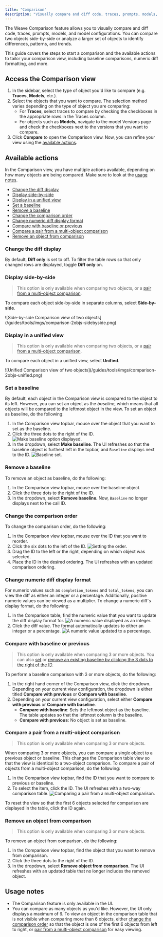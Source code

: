 ```yaml
---
title: "Comparison"
description: "Visually compare and diff code, traces, prompts, models, and configurations"
---
```


The Weave Comparison feature allows you to visually compare and diff code, traces, prompts, models, and model configurations.  You can compare two objects side-by-side or analyze a larger set of objects to identify differences, patterns, and trends.

This guide covers the steps to start a comparison and the available actions to tailor your comparison view, including baseline comparisons, numeric diff formatting, and more. 

## Access the Comparison view

1. In the sidebar, select the type of object you'd like to compare (e.g. **Traces**, **Models**, etc.).
2. Select the objects that you want to compare. The selection method varies depending on the type of object you are comparing:
   - For **Traces**, select traces to compare by checking the checkboxes in the appropriate rows in the Traces column.
   - For objects such as **Models**, navigate to the model Versions page and check the checkboxes next to the  versions that you want to compare.
3. Click **Compare** to open the Comparison view. Now, you can refine your view using the [available actions](#available-actions).

## Available actions

In the Comparison view, you have multiple actions available, depending on how many objects are being compared. Make sure to look at the [usage notes](#usage-notes).

- [Change the diff display](#change-the-diff-display)
- [Display side-by-side](#display-side-by-side)
- [Display in a unified view](#display-in-a-unified-view)
- [Set a baseline](#set-a-baseline)
- [Remove a baseline](#remove-a-baseline)
- [Change the comparison order](#change-the-comparison-order)
- [Change numeric diff display format](#change-numeric-diff-display-format)
- [Compare with baseline or previous](#compare-with-baseline-or-previous)
- [Compare a pair from a multi-object comparison](#compare-a-pair-from-a-multi-object-comparison)
- [Remove an object from comparison](#remove-an-object-from-comparison)

### Change the diff display

By default, **Diff only** is set to off. To filter the table rows so that only changed rows are displayed, toggle **Diff only** on. 

### Display side-by-side 

> This option is only available when comparing two objects, or a [pair from a multi-object comparison](#compare-a-pair-from-a-multi-object-comparison).

To compare each object side-by-side in separate columns, select **Side-by-side**. 

<Frame>
![Side-by-side Comparison view of two objects](/guides/tools/imgs/comparison-2objs-sidebyside.png)
</Frame>

### Display in a unified view

> This option is only available when comparing two objects, or a [pair from a multi-object comparison](#compare-a-pair-from-a-multi-object-comparison).

To compare each object in a unified view, select **Unified**. 

<Frame>
![Unified Comparison view of two objects](/guides/tools/imgs/comparison-2objs-unified.png)
</Frame>

### Set a baseline

By default, each object in the Comparison view is compared to the object to its left. However, you can set an object as the _baseline_, which means that all objects will be compared to the leftmost object in the view.
To set an object as baseline, do the following:

1. In the Comparison view topbar, mouse over the object that you want to set as the baseline.
2. Click the three dots to the right of the ID.
   ![Make baseline option displayed.](/guides/tools/imgs/comparison-2objs-baseline.png)
3. In the dropdown, select **Make baseline**. The UI refreshes so that the baseline object is furthest left in the topbar, and `Baseline` displays next to the ID.
    ![Baseline set.](/guides/tools/imgs/comparison-2objs-baseline-set.png)

### Remove a baseline

To remove an object as baseline, do the following:

1. In the Comparison view topbar, mouse over the baseline object.
2. Click the three dots to the right of the ID.
3. In the dropdown, select **Remove baseline**. Now, `Baseline` no longer displays next to the call ID.

### Change the comparison order

To change the comparison order, do the following:

1. In the Comparison view topbar, mouse over the ID that you want to reorder. 
2. Click the six dots to the left of the ID.
   ![Setting the order.](/guides/tools/imgs/comparison-2objs-reorder.png)
3. Drag the ID to the left or the right, depending on which object was selected. 
4. Place the ID in the desired ordering. The UI refreshes with an updated comparison ordering.

### Change numeric diff display format 

For numeric values such as `completion_tokens` and `total_tokens`, you can view the diff as either an integer or a percentage. Additionally, positive numeric values can be viewed as a multiplier. To change a numeric diff's display format, do the following:

1. In the Comparison table, find the numeric value that you want to update the diff display format for.
    ![A numeric value displayed as an integer.](/guides/tools/imgs/comparison-2objs-numericdiffformat.png)
2. Click the diff value. The format automatically updates to either an integer or a percentage.
    ![A numeric value updated to a percentage.](/guides/tools/imgs/comparison-2objs-numericdiffformat-updated.png)

### Compare with baseline or previous

> This option is only available when comparing 3 or more objects.
> You can also [set](#set-a-baseline) or [remove an existing baseline by clicking the 3 dots to the right of the ID](#remove-a-baseline).

To perform a baseline comparison with 3 or more objects, do the following:

1. In the right hand corner of the Comparison view, click the dropdown. Depending on your current view configuration, the dropdown is either titled **Compare with previous** or **Compare with baseline**.
2. Depending on your current view configuration, select either **Compare with previous** or **Compare with baseline**.
   - **Compare with baseline**: Sets the leftmost object as the baseline. The table updates so that the leftmost column is the baseline.
   -  **Compare with previous**: No object is set as baseline.

### Compare a pair from a multi-object comparison

> This option is only available when comparing 3 or more objects.

When comparing 3 or more objects, you can compare a single object to a previous object or baseline. This changes the Comparison table view so that the view is identical to a two-object comparison. To compare a pair of objects from a multi-object comparison, do the following:

1. In the Comparison view topbar, find the ID that you want to compare to previous or baseline. 
2. To select the item, click the ID. The UI refreshes with a two-way comparison table.
    ![Comparing a pair from a multi-object comparison.](/guides/tools/imgs/comparsion-7objs-diffonly-subset.png)

To reset the view so that the first 6 objects selected for comparison are displayed in the table, click the ID again.

### Remove an object from comparison

> This option is only available when comparing 3 or more objects.

To remove an object from comparison, do the following:

1. In the Comparison view topbar, find the object that you want to remove from comparison.
2. Click the three dots to the right of the ID.
3. In the dropdown, select **Remove object from comparison**. The UI refreshes with an updated table that no longer includes the removed object.

## Usage notes

 - The Comparison feature is only available in the UI.
 - You can compare as many objects as you'd like. However, the UI only displays a maximum of 6. To view an object in the comparison table that is not visible when comparing more than 6 objects, either [change the comparison order](#change-the-comparison-order) so that the object is one of the first 6 objects from left to right, or [pair from a multi-object comparison](#compare-a-pair-from-a-multi-object-comparison) for easy viewing. 